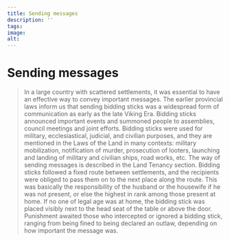 ```yaml
---
title: Sending messages
description: ''
tags:
image: 
alt: 
---
```



# Sending messages

<Blockquote
    quote='“The person who is able to represent words or oaths accurately is to carry messages between farms.”'
    footer='Land Tenancy section, chapter 54' />

In a large country with scattered settlements, it was essential to have an effective way to convey important messages. The earlier provincial laws inform us that sending bidding sticks was a widespread form of communication as early as the late Viking Era. Bidding sticks announced important events and summoned people to assemblies, council meetings and joint efforts. Bidding sticks were used for military, ecclesiastical, judicial, and civilian purposes, and they are mentioned in the Laws of the Land in many contexts: military mobilization, notification of murder, prosecution of looters, launching and landing of military and civilian ships, road works, etc. The way of sending messages is described in the Land Tenancy section. Bidding sticks followed a fixed route between settlements, and the recipients were obliged to pass them on to the next place along the route. This was basically the responsibility of the husband or the housewife if he was not present, or else the highest in rank among those present at home. If no one of legal age was at home, the bidding stick was placed visibly next to the head seat of the table or above the door. Punishment awaited those who intercepted or ignored a bidding stick, ranging from being fined to being declared an outlaw, depending on how important the message was.
